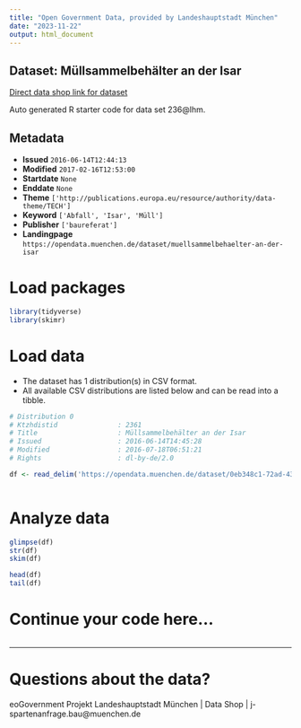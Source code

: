 ```yaml
---
title: "Open Government Data, provided by Landeshauptstadt München"
date: "2023-11-22"
output: html_document
---
```


## Dataset: Müllsammelbehälter an der Isar

[Direct data shop link for dataset](https://opendata.muenchen.de/dataset/muellsammelbehaelter-an-der-isar)

Auto generated R starter code for data set 236@lhm.

## Metadata

- **Issued** `2016-06-14T12:44:13`
- **Modified** `2017-02-16T12:53:00`
- **Startdate** `None`
- **Enddate** `None`
- **Theme** `['http://publications.europa.eu/resource/authority/data-theme/TECH']`
- **Keyword** `['Abfall', 'Isar', 'Müll']`
- **Publisher** `['baureferat']`
- **Landingpage** `https://opendata.muenchen.de/dataset/muellsammelbehaelter-an-der-isar`


# Load packages

```r

library(tidyverse)
library(skimr)

```

# Load data

-   The dataset has 1 distribution(s) in CSV format.
-   All available CSV distributions are listed below and can be read into a tibble.

```r

# Distribution 0
# Ktzhdistid               : 2361
# Title                    : Müllsammelbehälter an der Isar
# Issued                   : 2016-06-14T14:45:28
# Modified                 : 2016-07-18T06:51:21
# Rights                   : dl-by-de/2.0

df <- read_delim('https://opendata.muenchen.de/dataset/0eb348c1-72ad-4384-b573-03b7c6a826c3/resource/5ad81dfc-e30d-41c0-9189-342a43893fc5/download/muellsammelbehaelter-an-der-isar-2016-07-15.csv')



```

# Analyze data

```r

glimpse(df)
str(df)
skim(df)

head(df)
tail(df)

```

# Continue your code here...

```r

```

------------------------------------------------------------------------

# Questions about the data?

eoGovernment Projekt Landeshauptstadt München | Data Shop | j-spartenanfrage.bau@muenchen.de
